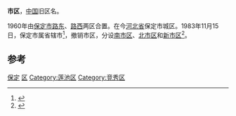 '''市区'''，[[中华人民共和国|中国]]旧区名。

1960年由[[保定市|保定市]][[路东区|路东]]、[[路西区|路西]]两区合置。在今[[河北省|河北省]]保定市城区。1983年11月15日，保定市属省辖市<ref>{{Cite book|title=河北省水利志|last=河北省水利厅水利志编辑办公室编|first=|publisher=石家庄：河北人民出版社|year=1996.12|isbn=7-202-02015-7|location=|pages=582}}</ref>，撤销市区，分设[[南市区_(保定市)|南市区]]、[[北市区|北市区]]和[[新市区_(保定市)|新市区]]<ref>{{Cite book|title=海河志 第3卷|last=海河志编纂委员会编|first=|publisher=北京：中国水利水电出版社|year=1999.07|isbn=7-5084-0039-9|location=|pages=329}}</ref>。 

==参考==
{{reflist}}
{{中华人民共和国行政区划小作品}}
[[Category:河北已撤消的市辖区|保定]]
[[Category:保定行政区划史|区]]

[[Category:莲池区|Category:莲池区]]
[[Category:竞秀区|Category:竞秀区]]